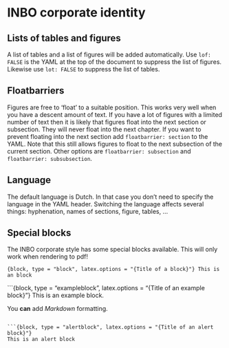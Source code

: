 # INBO corporate identity

## Lists of tables and figures

A list of tables and a list of figures will be added automatically. Use `lof: FALSE` is the YAML at the top of the document to suppress the list of figures. Likewise use `lot: FALSE` to suppress the list of tables.

## Floatbarriers

Figures are free to 'float' to a suitable position. This works very well when you have a descent amount of text. If you have a lot of figures with a limited number of text then it is likely that figures float into the next section or subsection. They will never float into the next chapter. If you want to prevent floating into the next section add `floatbarrier: section` to the YAML. Note that this still allows figures to float to the next subsection of the current section. Other options are `floatbarrier: subsection` and `floatbarrier: subsubsection`.

## Language

The default language is Dutch. In that case you don't need to specify the language in the YAML header. Switching the language affects several things: hyphenation, names of sections, figure, tables, ...

## Special blocks

The INBO corporate style has some special blocks available. This will only work when rendering to pdf!

```{block, type = "block", latex.options = "{Title of a block}"}
This is an block
```

```{block, type = "exampleblock", latex.options = "{Title of an example block}"}
This is an example block.

You **can** add _Markdown_ formatting.
```

```{block, type = "alertblock", latex.options = "{Title of an alert block}"}
This is an alert block
```
